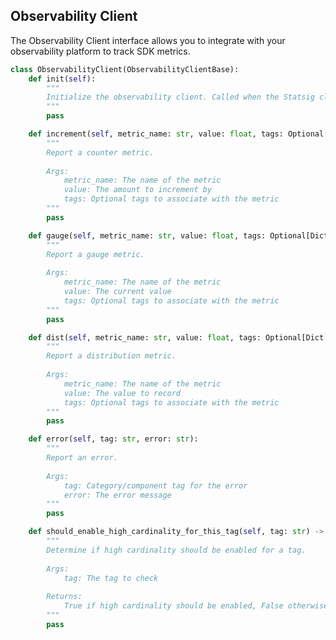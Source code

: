 ## Observability Client

The Observability Client interface allows you to integrate with your observability platform to track SDK metrics.

```python
class ObservabilityClient(ObservabilityClientBase):
    def init(self):
        """
        Initialize the observability client. Called when the Statsig client initializes.
        """
        pass

    def increment(self, metric_name: str, value: float, tags: Optional[Dict[str, str]] = None):
        """
        Report a counter metric.
        
        Args:
            metric_name: The name of the metric
            value: The amount to increment by
            tags: Optional tags to associate with the metric
        """
        pass

    def gauge(self, metric_name: str, value: float, tags: Optional[Dict[str, str]] = None):
        """
        Report a gauge metric.
        
        Args:
            metric_name: The name of the metric
            value: The current value
            tags: Optional tags to associate with the metric
        """
        pass

    def dist(self, metric_name: str, value: float, tags: Optional[Dict[str, str]] = None):
        """
        Report a distribution metric.
        
        Args:
            metric_name: The name of the metric
            value: The value to record
            tags: Optional tags to associate with the metric
        """
        pass

    def error(self, tag: str, error: str):
        """
        Report an error.
        
        Args:
            tag: Category/component tag for the error
            error: The error message
        """
        pass

    def should_enable_high_cardinality_for_this_tag(self, tag: str) -> bool:
        """
        Determine if high cardinality should be enabled for a tag.
        
        Args:
            tag: The tag to check
            
        Returns:
            True if high cardinality should be enabled, False otherwise
        """
        pass
```
